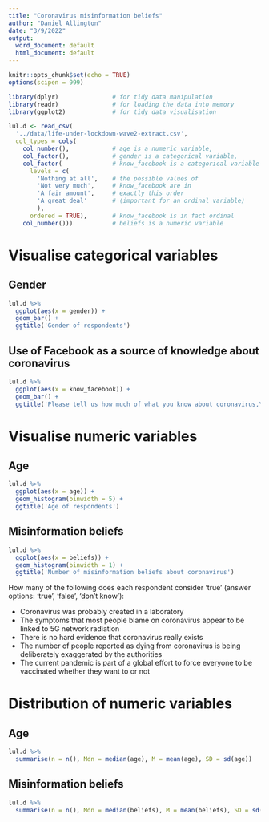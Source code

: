 ```yaml
---
title: "Coronavirus misinformation beliefs"
author: "Daniel Allington"
date: "3/9/2022"
output:
  word_document: default
  html_document: default
---
```


```r
knitr::opts_chunk$set(echo = TRUE)
options(scipen = 999)

library(dplyr)               # for tidy data manipulation
library(readr)               # for loading the data into memory
library(ggplot2)             # for tidy data visualisation

lul.d <- read_csv(
  '../data/life-under-lockdown-wave2-extract.csv',
  col_types = cols(
    col_number(),            # age is a numeric variable,
    col_factor(),            # gender is a categorical variable,
    col_factor(              # know_facebook is a categorical variable
      levels = c(            
        'Nothing at all',    # the possible values of 
        'Not very much',     # know_facebook are in 
        'A fair amount',     # exactly this order
        'A great deal'       # (important for an ordinal variable)
        ), 
      ordered = TRUE),       # know_facebook is in fact ordinal
    col_number()))           # beliefs is a numeric variable

```

# Visualise categorical variables
## Gender
```r
lul.d %>%
  ggplot(aes(x = gender)) +
  geom_bar() +
  ggtitle('Gender of respondents')
```

## Use of Facebook as a source of knowledge about coronavirus
```r
lul.d %>%
  ggplot(aes(x = know_facebook)) +
  geom_bar() +
  ggtitle('Please tell us how much of what you know about coronavirus,\nif anything, comes from Facebook')
```

# Visualise numeric variables
## Age
```r
lul.d %>%
  ggplot(aes(x = age)) +
  geom_histogram(binwidth = 5) +
  ggtitle('Age of respondents')
```

## Misinformation beliefs
```r
lul.d %>%
  ggplot(aes(x = beliefs)) +
  geom_histogram(binwidth = 1) +
  ggtitle('Number of misinformation beliefs about coronavirus')
```

How many of the following does each respondent consider 'true' (answer options: 'true', 'false', 'don't know'):

* Coronavirus was probably created in a laboratory					
* The symptoms that most people blame on coronavirus appear to be linked to 5G network radiation	
* There is no hard evidence that coronavirus really exists				
* The number of people reported as dying from coronavirus is being deliberately exaggerated by the authorities
* The current pandemic is part of a global effort to force everyone to be vaccinated whether they want to or not

# Distribution of numeric variables
## Age
```r
lul.d %>%
  summarise(n = n(), Mdn = median(age), M = mean(age), SD = sd(age))
```

## Misinformation beliefs
```r
lul.d %>%
  summarise(n = n(), Mdn = median(beliefs), M = mean(beliefs), SD = sd(beliefs))
```

